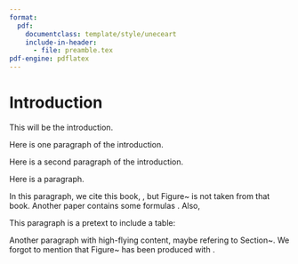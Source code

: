 ```yaml
---
format: 
  pdf:
    documentclass: template/style/uneceart
    include-in-header: 
      - file: preamble.tex
pdf-engine: pdflatex
---
```


\input{template/UNECE2023cover.tex}

<!-- %% Real content of the paper -->
<!-- % Introduction -->

# Introduction

This will be the introduction.

\section{Introduction}  <!-- %% The extra hspace is only to align the numbering more or less-->

Here is one paragraph of the introduction.

Here is a second paragraph of the introduction.

<!-- % First section -->
\section{Primary heading}
\subsection{Secondary heading} \label{sc:A}
Here is a paragraph.


\subsection{Secondary heading} \label{sc:B}
In this paragraph, we cite this book,
\cite{Hundepoolea2012}, but Figure~\ref{plot:1} is not taken from that book. Another paper contains some formulas \citep[see][]{Zhou2010Smoothing}. Also,
\begin{enumerate}
\item Xxxxxxxx
\begin{itemize}
\item Xxxxx
\begin{enumerate}
\item Yyyyy
\end{enumerate}
\item Xxxxx
\end{itemize}
\item Xxxxxxxxxxxxxxxxxx
\item Xxxxxxxxxxxxxxxxxx
\end{enumerate}


\section{Primary heading}

\subsection{Secondary heading}

This paragraph is a pretext to include a table:

\begin{tabular}{l*{6}{c}r}
Team              & P & W & D & L & F  & A & Pts \\
\hline
Manchester United & 6 & 4 & 0 & 2 & 10 & 5 & 12  \\
Celtic            & 6 & 3 & 0 & 3 &  8 & 9 &  9  \\
Benfica           & 6 & 2 & 1 & 3 &  7 & 8 &  7  \\
FC Copenhagen     & 6 & 2 & 1 & 2 &  5 & 8 &  7  \\
\end{tabular}


Another paragraph with high-flying content, maybe refering to
Section~\ref{sc:A}. We forgot to mention that
Figure~\ref{plot:1}  has been produced with \R .

\begin{figure}[ht]
\begin{center}
\includegraphics[width=0.65\textwidth]{template/figures/RU-5safes.png}
\caption{\label{plot:1}The Five Safes expands the R-U trade-off frontier. For each level of utility, we can achieve lower disclosure risk.\\
See \small{\url{https://www.abs.gov.au/statistics/research/confidentiality-abs-microdata}}}
\end{center}
\end{figure}

\bibliographystyle{chicago}
\bibliography{UNECE_template_2023SDC}


